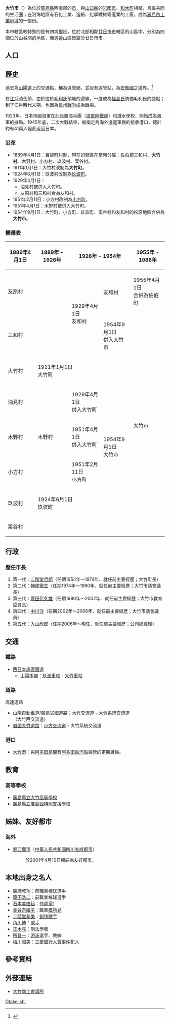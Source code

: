 {{日本都市
| 自治體名=大竹市
| 圖像 = [[File:Yasaka-1996-r1.JPG|240px]]
| 圖像說明=[[彌榮大壩|彌榮大壩]]（八丁大壩）
| 市章=[[File:Otake_Hiroshima_chapter.JPG|100px]]
| 日文原名=大竹市
| 平假名=おおたけし
| 羅馬字拼音=Ōtake-shi
| 都道府縣=廣島縣
| 支廳=
| 編號=34211-4
| 面積=78.66
| 邊界未定=
| 人口=26,342
| 統計時間=2021年6月1日
| 自治體=[[廿日市市|廿日市市]]<br>'''[[山口縣|山口縣]]'''：[[岩國市|岩國市]]、[[和木町|和木町]]
| 花=[[皐月杜鵑|皐月杜鵑]]
| 樹=[[鐵冬青|鐵冬青]]
| 鳥=
| 其他象徵物=
| 其他象徵=
| 市長=入山欣郎
| 卸任日期=2014年
| 議員數=16
| 郵遞區號=739-0692
| 所在地=大竹市小方一丁目11番1号<br>[[File:Otake_City_Hall.jpg|170px]]
| 電話號碼=824-73-1111
| 外部連結=http://www.city.otake.hiroshima.jp/
| 經度=
| 緯度=
| 地圖=[[File:Otake_in_Hiroshima_Prefecture.png|250px]]
| 註記=人口：[http://www.city.otake.hiroshima.jp/ 大竹市官方網頁]
}}
'''大竹市'''（{{jpn|j=大竹市|hg=おおたけし|rm=Ōtake shi|f=y}}）為位於[[廣島縣|廣島縣]]西南部的[[市|市]]，與[[山口縣|山口縣]]的[[岩國市|岩國市]]、[[和木町|和木町]]相鄰，且屬共同的生活圈；在沿海地區有石化工業、造紙、化學纖維等產業的工廠，成為[[瀨戶內工業地域|瀨戶內工業地域]]的一部份。

本市轄區較特殊的是有四塊[[飛地|飛地]]，位於北部相鄰[[廿日市市|廿日市市]]轄區的山區中，分別為四個位於山谷間的地區，而週邊山區皆屬於廿日市市。

== 人口 ==

{{日本人口統計|location=Otake, Hiroshima}}

==歷史==
過去為[[山陽道|山陽道]]上的交通點，稱為遠管鄉，並設有遠管站，為[[安藝國|安藝國]]之邊界。<ref>{{cite web| language =ja| publisher =大竹市政府| title =市の紹介| url =http://www.city.otake.hiroshima.jp/profile/syokai.html| author =| date =| accessdate =2011-03-09| deadurl =yes| archiveurl =https://archive.is/20121219063101/http://www.city.otake.hiroshima.jp/profile/syokai.html| archivedate =2012-12-19}}</ref>

在[[江戶時代|江戶時代]]前，由於位於[[毛利氏|毛利氏]]領地的邊緣，一度成為[[福島氏|福島氏]]防備毛利氏的據點；到了江戶時代末期，也因為[[長州戰爭|長州戰爭]]成為戰場。

1923年，日本帝國海軍在此設置海兵團（[[海軍陸戰隊|海軍陸戰隊]]）和潛水學校，開始成為海軍的據點。1945年底，二次大戰結束，被指定為海外遣返軍民的接收港口，總計約有41萬人經此返回日本。

===沿革===
* 1889年4月1日：實施[[町村制|町村制]]，現在的轄區在當時分屬：[[佐伯郡|佐伯郡]]三和村、'''大竹村'''、木野村、小方村、玖波村、栗谷村。
* 1911年1月1日：大竹村改制為'''大竹町'''。
* 1924年6月1日：玖波村改制為[[玖波町|玖波町]]。
* 1929年4月1日：
** 油見村被併入大竹町。
** 友原村和三和村合為友和村。
* 1951年2月11日：小方村改制為[[小方町|小方町]]。
* 1951年4月1日：木野村被併入大竹町。
* 1954年9月1日：大竹町、小方町、玖波町、栗谷村和友和村的松原地區合併為'''大竹市'''。

===變遷表===
{| class="wikitable" style="font-size:x-small"
! 1889年4月1日
! 1889年 - 1926年
! colspan=2 | 1926年 - 1954年
! colspan=2 | 1955年 - 1988年
! 1989年 - 現在
! 現在
|-
| colspan=2 | 友原村
| rowspan=3 | 1929年4月1日<br>友和村
| rowspan=2 | 友和村
| colspan=2 | 1955年4月1日<br>合併為佐伯町
| 2003年3月1日<br>併入廿日市市
| 廿日市市
|-
| rowspan=2 colspan=2 | 三和村
|-
| bgcolor="#CFC" | 1954年9月1日<br>併入大竹市
| rowspan=7 colspan=4 bgcolor="#CFC" | 大竹市
|-
| bgcolor="#9CF" | 大竹村
| colspan=2 bgcolor="#6FF" | 1911年1月1日<br>大竹町
| rowspan=6 bgcolor="#CFC" | 1954年9月1日<br>大竹市
|-
| colspan=2 | 油見村
| bgcolor="#6FF" | 1929年4月1日<br>併入大竹町
|-
| 木野村
| 木野村
| bgcolor="#6FF" | 1951年4月1日<br>併入大竹町
|-
| colspan=2 | 小方村
| 1951年2月11日<br>小方町
|-
| 玖波村
| colspan=2 | 1924年6月1日<br>玖波町
|-
| colspan=3 | 栗谷村
|}

==行政==
=== 歴任市長 ===
# 第一代：[[二階堂哲朗|二階堂哲朗]]（任期1954年～1974年、就任前主要經歷；大竹町長）
# 第二代：[[神尾徹生|神尾徹生]]（任期1974年～1990年、就任前主要經歷；大竹市議會議長）
# 第三代：[[豐田伊久雄|豐田伊久雄]]（任期1990年～2002年、就任前主要經歷；大竹市教育委員長）
# 第四代：[[中川洋|中川洋]]（任期2002年～2006年、就任前主要經歷；大竹市議會議員）
# 第五代：[[入山欣郎|入山欣郎]]（任期2006年～現任、就任前主要經歷；公司總經理）

== 交通 ==
=== 鐵路 ===
* [[西日本旅客鐵道|西日本旅客鐵道]]
** [[山陽本線|山陽本線]]：[[玖波車站|玖波車站]] - [[大竹車站_(廣島縣)|大竹車站]]

=== 道路 ===
; 高速道路
* [[山陽自動車道|山陽自動車道]]/[[廣島岩國道路|廣島岩國道路]]：[[大竹交流道_(日本)|大竹交流道]] - [[大竹系統交流道|大竹系統交流道]]（大竹西交流道）
* [[岩國大竹道路|岩國大竹道路]]：[[小方交流道|小方交流道]] - 大竹系統交流道

=== 港口 ===
* [[大竹港|大竹港]]：與[[阿多田島|阿多田島]]間有[[阿多田島汽船|阿多田島汽船]]經營的定期渡輪。

==教育==
===高等學校===
* [[廣島縣立大竹高等學校|廣島縣立大竹高等學校]]
* [[廣島縣立廣島西特別支援學校|廣島縣立廣島西特別支援學校]]

==姊妹、友好都市==
===海外===
* {{flagicon|PRC}} [[都江堰市|都江堰市]]（[[中華人民共和國|中華人民共和國]][[四川省|四川省]][[成都市|成都市]]）
*: 於2001年4月10日締結為友好都市。

==本地出身之名人==
* [[廣瀨叔功|廣瀨叔功]]：前[[職業棒球|職業棒球]]選手
* [[簑田浩二|簑田浩二]]：前職業棒球選手
* [[石本美由起|石本美由起]]：[[作詞家|作詞家]]）
* [[赤谷奈緒子|赤谷奈緒子]]：職業[[模特兒|模特兒]]
* [[二階堂和美|二階堂和美]]：[[創作歌手|創作歌手]]
* [[角川博|角川博]]：[[歌手|歌手]]
* [[正木亮|正木亮]]：刑法學者
* [[所賢一|所賢一]]：[[游泳|游泳]]選手、教練
* [[梅川昭美|梅川昭美]]：[[三菱銀行人質事件|三菱銀行人質事件]]犯人

== 參考資料 ==
{{Reflist}}

==外部連結==
{{commonscat|Otake, Hiroshima}}
* {{Ja}} [http://www.otakecci.or.jp/ 大竹商工會議所]{{Wayback|url=http://www.otakecci.or.jp/ |date=20120706223234 }}

{{廣島縣}}
{{Authority control}}
[[Category:廣島縣的市町村|Otake-shi]]